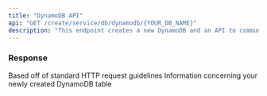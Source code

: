 ```yaml
---
title: "DynamoDB API"
api: "GET /create/service/db/dynamodb/{YOUR_DB_NAME}"
description: "This endpoint creates a new DynamoDB and an API to communicate with it"
---
```


### Response

<ResponseField name="statusCode" type="number">
  Based off of standard HTTP request guidelines
</ResponseField>

<ResponseField name="body" type="object">
  Information concerning your newly created DynamoDB table
</ResponseField>